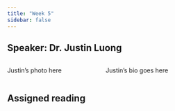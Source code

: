 ```yaml
---
title: "Week 5"
sidebar: false
---
```


## Speaker: Dr. Justin Luong

::: columns

::: {.column width="35%"}
Justin's photo here
:::

::: {.column width="5%"}
:::

::: {.column width="60%"}
Justin's bio goes here
:::
:::

## Assigned reading
